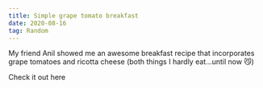 ```yaml
---
title: Simple grape tomato breakfast
date: 2020-08-16
tag: Random
---
```


My friend Anil showed me an awesome breakfast recipe that incorporates grape tomatoes and ricotta cheese
(both things I hardly eat...until now 😼)

<TextLink href="https://youtu.be/4arNJoJ98Og">Check it out here</TextLink>

